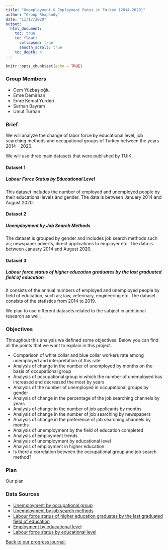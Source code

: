 ```yaml
---
title: "Unemployment & Employment Rates in Turkey (2014-2020)"
author: "Group Rhapsody"
date: "11/17/2020"
output: 
  html_document:
    toc: true
    toc_float: 
      collapsed: true
      smooth_scroll: true
    toc_depth: 4
---
```


```r
knitr::opts_chunk$set(echo = TRUE)
```

### Group Members

+ Cem Yüzbaşıoğlu
+ Emre Demirhan
+ Emre Kemal Yurderi
+ Serhan Bayram
+ Umut Turhan

### Brief

We will analyze the change of labor force by educational level, job searching methods and occupational groups of Turkey between the years 2014 - 2020. 

We will use three main datasets that were published by TUIK. 

#### Dataset 1 
##### Labour Force Status by Educational Level

This dataset includes the number of employed and unemployed people by their educational levels and gender. The data is between January 2014 and August 2020.

#### Dataset 2 
##### Unemployment by Job Search Methods

The dataset is grouped by gender and includes job search methods such as; newspaper adverts, direct applications to employer etc. The data is between January 2014 and August 2020.

#### Dataset 3 
##### Labour force status of higher education graduates by the last graduated  field of education 

It consists of the annual numbers of employed and unemployed people by field of education, such as; law, veterinary, engineering etc. The dataset consists of the statistics from 2014 to 2019.

We plan to use different datasets related to the subject in additional research as well.

### Objectives

Throughout this analysis we defined some objectives. Below you can find all the points that we want to explain in this project.

+ Comparison of white collar and blue collar workers rate among unemployed and interpretation of this rate
+ Analysis of change in the number of unemployed by months on the basis of occupational group
+ Analysis of occupational group in which the number of unemployed has increased and decreased the most by years
+ Analysis of the number of unemployed in occupational groups by gender
+ Analysis of change in the percentage of the job searching channels by years
+ Analysis of change in the number of job applicants by months
+ Analysis of change in the number of job searching by newspapers
+ Analysis of change in the preference of job searching channels by months
+ Analysis of unemployment by the field of education completed
+ Analysis of employment trends
+ Analysis of unemployment by educational level
+ Analysis of employment in higher education
+ Is there a correlation between the occupational group and job search method?


### Plan

Our plan

### Data Sources

+ [Unemployment by occupational group](https://data.tuik.gov.tr/Bulten/DownloadIstatistikselTablo?p=VyBwucwx3Wx2uJXGxoM3soWzPxQv5BRhYRELMU0FhptFZ5Ythna2czyzH6s4rDxR)
+ [Unemployment by job search methods](https://data.tuik.gov.tr/Bulten/DownloadIstatistikselTablo?p=YD6JGk3HAkwb1wQadeYsjp8iMZJ1cmLtRnMCRXPG3aOudsWPijD1R0XxxA54Ehu8)
+ [Labour force status of higher education graduates by the last graduated  field of education](https://data.tuik.gov.tr/Bulten/DownloadIstatistikselTablo?p=vLICiE6Ol0yQYtmtU/kJ2JEnAr8Q14emL5iDhwHMpzChnPnzsVhz1tXV3REhaV9R)
+ [Employment by educational level](https://biruni.tuik.gov.tr/medas/?kn=72&locale=tr)
+ [Labour force status by educational level](https://data.tuik.gov.tr/Bulten/DownloadIstatistikselTablo?p=bWJMnEy0j6UZHm1gD5qqGkGNWSNKDEJ4I57rthEhkNd9qHF6QHUpwQl25NrXRpAg)

[Back to our progress journal.](https://pjournal.github.io/mef04g-rhapsody/)

